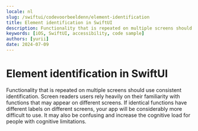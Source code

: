 ```yaml
---
locale: nl
slug: /swiftui/codevoorbeeldenn/element-identification
title: Element identification in SwiftUI
description: Functionality that is repeated on multiple screens should use consistent identification.
keywords: [iOS, SwiftUI, accessibility, code sample]
authors: [yurii]
date: 2024-07-09
---
```


# Element identification in SwiftUI

Functionality that is repeated on multiple screens should use consistent identification. Screen readers users rely heavily on their familiarity with functions that may appear on different screens. If identical functions have different labels on different screens, your app will be considerably more difficult to use. It may also be confusing and increase the cognitive load for people with cognitive limitations.

<CodeSample id="element-identification" platform="swiftui" locale="nl"/>
